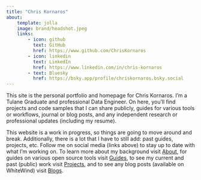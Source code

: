 ```yaml
---
title: "Chris Kornaros"
about:
    template: jolla
    image: brand/headshot.jpeg
    links:
        - icon: github
          text: GitHub
          href: https://www.github.com/ChrisKornaros
        - icon: linkedin
          text: LinkedIn
          href: https://www.linkedin.com/in/chris-kornaros
        - text: Bluesky
          href: https://bsky.app/profile/chriskornaros.bsky.social
---
```


This site is the personal portfolio and homepage for Chris Kornaros. I'm a Tulane Graduate and professional Data Engineer. On here, you'll find projects and code samples that I can share publicly, guides for various tools or workflows, journal or blog posts, and any independent research or professional updates (including my resume). 

This website is a work in progress, so things are going to move around and break. Additionally, there is a lot that I have to still add: past guides, projects, etc. Follow me on social media (links above) to stay up to date with what I'm working on. To learn more about my background visit [About](pages/about/about.qmd), for guides on various open source tools visit [Guides](pages/guides/guides.qmd), to see my current and past (public) work visit [Projects](pages/projects/projects.qmd), and to see any blog posts (available on WhiteWind) visit [Blogs](pages/blogs/blogs.qmd).
